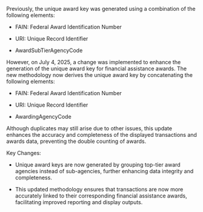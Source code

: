 Previously, the unique award key was generated using a combination of the following elements:

-	FAIN: Federal Award Identification Number

-	URI: Unique Record Identifier

-	AwardSubTierAgencyCode

However, on July 4, 2025, a change was implemented to enhance the generation of the unique award key for financial assistance awards. The new methodology now derives the unique award key by concatenating the following elements:

-	FAIN: Federal Award Identification Number

-	URI: Unique Record Identifier

-	AwardingAgencyCode

Although duplicates may still arise due to other issues, this update enhances the accuracy and completeness of the displayed transactions and awards data, preventing the double counting of awards.

Key Changes: 

-	Unique award keys are now generated by grouping top-tier award agencies instead of sub-agencies, further enhancing data integrity and completeness.

-	This updated methodology ensures that transactions are now more accurately linked to their corresponding financial assistance awards, facilitating improved reporting and display outputs.
